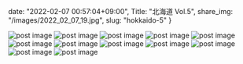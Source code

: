 date: "2022-02-07 00:57:04+09:00",
Title: "北海道 Vol.5",
share_img: "/images/2022_02_07_19.jpg",
slug: "hokkaido-5"
}

<img src="/images/2022_02_07_14.jpg" alt="post image" />
<img src="/images/2022_02_07_15.jpg" alt="post image" />
<img src="/images/2022_02_07_16.jpg" alt="post image" />
<img src="/images/2022_02_07_17.jpg" alt="post image" />
<img src="/images/2022_02_07_18.jpg" alt="post image" />
<img src="/images/2022_02_07_19.jpg" alt="post image" />
<img src="/images/2022_02_07_20.jpg" alt="post image" />
<img src="/images/2022_02_07_21.jpg" alt="post image" />
<img src="/images/2022_02_07_22.jpg" alt="post image" />
<img src="/images/2022_02_07_23.jpg" alt="post image" />
<img src="/images/2022_02_07_24.jpg" alt="post image" />
<img src="/images/2022_02_07_25.jpg" alt="post image" />